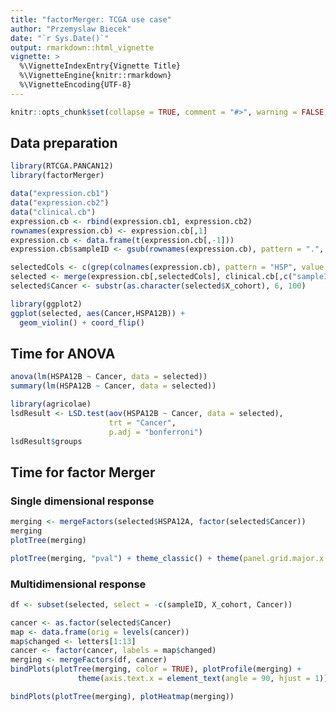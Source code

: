 ```yaml
---
title: "factorMerger: TCGA use case"
author: "Przemyslaw Biecek"
date: "`r Sys.Date()`"
output: rmarkdown::html_vignette
vignette: >
  %\VignetteIndexEntry{Vignette Title}
  %\VignetteEngine{knitr::rmarkdown}
  %\VignetteEncoding{UTF-8}
---
```


```r
knitr::opts_chunk$set(collapse = TRUE, comment = "#>", warning = FALSE, message = FALSE, fig.height = 7, fig.width = 7)
```

## Data preparation

```r
library(RTCGA.PANCAN12)
library(factorMerger) 

data("expression.cb1")
data("expression.cb2")
data("clinical.cb")
expression.cb <- rbind(expression.cb1, expression.cb2)
rownames(expression.cb) <- expression.cb[,1]
expression.cb <- data.frame(t(expression.cb[,-1]))
expression.cb$sampleID <- gsub(rownames(expression.cb), pattern = ".", replacement = "-", fixed = TRUE)

selectedCols <- c(grep(colnames(expression.cb), pattern = "HSP", value = TRUE), "sampleID")
selected <- merge(expression.cb[,selectedCols], clinical.cb[,c("sampleID","X_cohort")], by = "sampleID")
selected$Cancer <- substr(as.character(selected$X_cohort), 6, 100)

library(ggplot2)
ggplot(selected, aes(Cancer,HSPA12B)) + 
  geom_violin() + coord_flip()

```

## Time for ANOVA

```r
anova(lm(HSPA12B ~ Cancer, data = selected))
summary(lm(HSPA12B ~ Cancer, data = selected))

library(agricolae)
lsdResult <- LSD.test(aov(HSPA12B ~ Cancer, data = selected),
                      trt = "Cancer", 
                      p.adj = "bonferroni")
lsdResult$groups
```

## Time for factor Merger

### Single dimensional response

```r
merging <- mergeFactors(selected$HSPA12A, factor(selected$Cancer))
merging
plotTree(merging)
```

```r
plotTree(merging, "pval") + theme_classic() + theme(panel.grid.major.x = element_line(color="lightgrey", linetype = 2))
```


### Multidimensional response

```r
df <- subset(selected, select = -c(sampleID, X_cohort, Cancer))

cancer <- as.factor(selected$Cancer)
map <- data.frame(orig = levels(cancer))
map$changed <- letters[1:13]
cancer <- factor(cancer, labels = map$changed)
merging <- mergeFactors(df, cancer)
bindPlots(plotTree(merging, color = TRUE), plotProfile(merging) + 
               theme(axis.text.x = element_text(angle = 90, hjust = 1)))
```


```r
bindPlots(plotTree(merging), plotHeatmap(merging))
```

